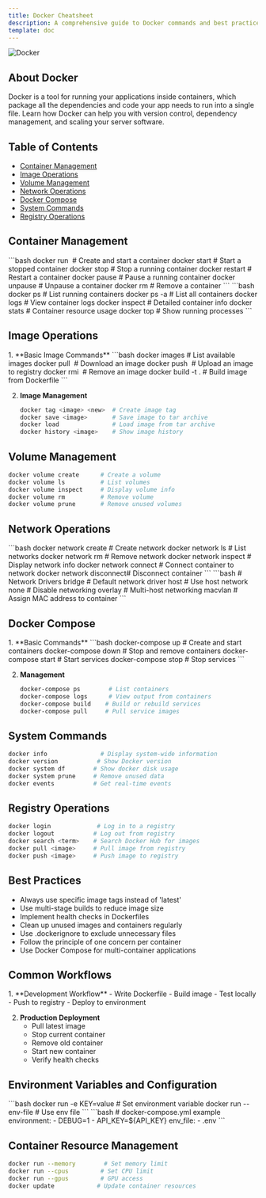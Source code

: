 ```yaml
---
title: Docker Cheatsheet
description: A comprehensive guide to Docker commands and best practices
template: doc
---
```



![Docker](/src/assets/docker-cs.jpg)

## About Docker

Docker is a tool for running your applications inside containers, which package all the dependencies and code your app needs to run into a single file. Learn how Docker can help you with version control, dependency management, and scaling your server software.

## Table of Contents

- [Container Management](#container-management)
- [Image Operations](#image-operations)
- [Volume Management](#volume-management)
- [Network Operations](#network-operations)
- [Docker Compose](#docker-compose)
- [System Commands](#system-commands)
- [Registry Operations](#registry-operations)

## Container Management

<Tabs>
  <TabItem label="Basic Operations">
    ```bash
    docker run <image>         # Create and start a container
    docker start <container>   # Start a stopped container
    docker stop <container>    # Stop a running container
    docker restart <container> # Restart a container
    docker pause <container>   # Pause a running container
    docker unpause <container> # Unpause a container
    docker rm <container>      # Remove a container
    ```
  </TabItem>

  <TabItem label="Container Info">
    ```bash
    docker ps                  # List running containers
    docker ps -a               # List all containers
    docker logs <container>    # View container logs
    docker inspect <container> # Detailed container info
    docker stats               # Container resource usage
    docker top <container>     # Show running processes
    ```
  </TabItem>
</Tabs>

## Image Operations

<Steps>
1. **Basic Image Commands**
   ```bash
   docker images            # List available images
   docker pull <image>      # Download an image
   docker push <image>      # Upload an image to registry
   docker rmi <image>       # Remove an image
   docker build -t <name> . # Build image from Dockerfile
   ```

2. **Image Management**
   ```bash
   docker tag <image> <new>  # Create image tag
   docker save <image>       # Save image to tar archive
   docker load               # Load image from tar archive
   docker history <image>    # Show image history
   ```
</Steps>

## Volume Management

```bash
docker volume create      # Create a volume
docker volume ls          # List volumes
docker volume inspect     # Display volume info
docker volume rm          # Remove volume
docker volume prune       # Remove unused volumes
```

## Network Operations

<Tabs>
  <TabItem label="Network Commands">
    ```bash
    docker network create    # Create network
    docker network ls       # List networks
    docker network rm       # Remove network
    docker network inspect  # Display network info
    docker network connect  # Connect container to network
    docker network disconnect# Disconnect container
    ```
  </TabItem>

  <TabItem label="Network Types">
    ```bash
    # Network Drivers
    bridge                  # Default network driver
    host                   # Use host network
    none                   # Disable networking
    overlay                # Multi-host networking
    macvlan                # Assign MAC address to container
    ```
  </TabItem>
</Tabs>

## Docker Compose

<Steps>
1. **Basic Commands**
   ```bash
   docker-compose up        # Create and start containers
   docker-compose down      # Stop and remove containers
   docker-compose start     # Start services
   docker-compose stop      # Stop services
   ```

2. **Management**
   ```bash
   docker-compose ps        # List containers
   docker-compose logs      # View output from containers
   docker-compose build    # Build or rebuild services
   docker-compose pull     # Pull service images
   ```
</Steps>

## System Commands

```bash
docker info               # Display system-wide information
docker version           # Show Docker version
docker system df        # Show docker disk usage
docker system prune     # Remove unused data
docker events           # Get real-time events
```

## Registry Operations

```bash
docker login             # Log in to a registry
docker logout           # Log out from registry
docker search <term>    # Search Docker Hub for images
docker pull <image>     # Pull image from registry
docker push <image>     # Push image to registry
```

## Best Practices

- Always use specific image tags instead of 'latest'
- Use multi-stage builds to reduce image size
- Implement health checks in Dockerfiles
- Clean up unused images and containers regularly
- Use .dockerignore to exclude unnecessary files
- Follow the principle of one concern per container
- Use Docker Compose for multi-container applications

## Common Workflows

<Steps>
1. **Development Workflow**
   - Write Dockerfile
   - Build image
   - Test locally
   - Push to registry
   - Deploy to environment

2. **Production Deployment**
   - Pull latest image
   - Stop current container
   - Remove old container
   - Start new container
   - Verify health checks
</Steps>

## Environment Variables and Configuration

<Tabs>
  <TabItem label="Environment Variables">
    ```bash
    docker run -e KEY=value  # Set environment variable
    docker run --env-file    # Use env file
    ```
  </TabItem>

  <TabItem label="Configuration">
    ```bash
    # docker-compose.yml example
    environment:
      - DEBUG=1
      - API_KEY=${API_KEY}
    env_file:
      - .env
    ```
  </TabItem>
</Tabs>

## Container Resource Management

```bash
docker run --memory        # Set memory limit
docker run --cpus         # Set CPU limit
docker run --gpus         # GPU access
docker update            # Update container resources
```
